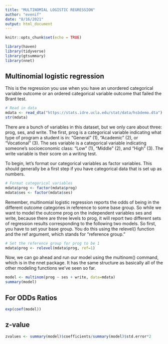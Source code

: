 ```yaml
---
title: "MULTINOMIAL LOGISTIC REGRESSION"
author: "evenif"
date: "8/16/2021"
output: html_document
---
```


```r
knitr::opts_chunk$set(echo = TRUE)
```

```r
library(haven)
library(tidyverse)
library(gtsummary)
library(nnet)
```

## Multinomial logistic regression
This is the regression you use when you have an unordered categorical variable outcome or an ordered categorical variable outcome that failed the Brant test.
```r
# Read in data
mdata <- read_dta("https://stats.idre.ucla.edu/stat/data/hsbdemo.dta")
str(mdata)
```
There are a bunch of variables in this dataset, but we only care about three: prog, ses, and write. The first, prog is a categorical variable indicating what type of program a student is in: “General” (1), “Academic” (2), or “Vocational” (3). The ses variable is a categorical variable indicating someone’s socioeconomic class: “Low” (1), “Middle” (2), and “High” (3). The write variable is their score on a writing test.

To begin, let’s format our categorical variables as factor variables. This should generally be a first step if you have categorical data that is set up as numbers.
```r
# Format categorical variables
mdata$prog <- factor(mdata$prog)
mdata$ses <- factor(mdata$ses)
```
Remember, multinomial logistic regression reports the odds of being in the different outcome categories in reference to some base group. So while we want to model the outcome prog on the independent variables ses and write, because there are three levels to prog, it will report two different sets of regression results corresponding to the following two models.
So first, you have to set your base group. You do this using the relevel() function and the ref argument, which stands for “reference group.”
```r
# Set the reference group for prog to be 1
mdata$prog <- relevel(mdata$prog, ref=1)
```

Now, we can go ahead and run our model using the multinom() command, which is in the nnet package. It has the same structure as basically all of the other modeling functions we’ve seen so far.
```r
model <- multinom(prog ~ ses + write, data=mdata)
summary(model)
```

## For ODDs Ratios

```r
exp(coef(model))
```

## z-value

```r
zvalues <- summary(model)$coefficients/summary(model)$std.error*2

```

